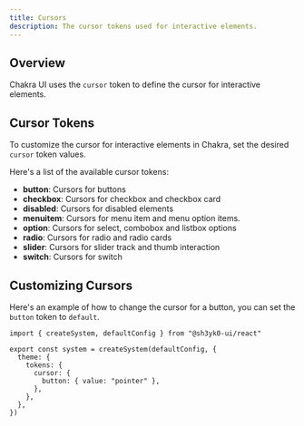 ```yaml
---
title: Cursors
description: The cursor tokens used for interactive elements.
---
```


## Overview

Chakra UI uses the `cursor` token to define the cursor for interactive elements.

<CursorTokenDoc />

## Cursor Tokens

To customize the cursor for interactive elements in Chakra, set the desired
`cursor` token values.

Here's a list of the available cursor tokens:

- **button**: Cursors for buttons
- **checkbox**: Cursors for checkbox and checkbox card
- **disabled**: Cursors for disabled elements
- **menuitem**: Cursors for menu item and menu option items.
- **option**: Cursors for select, combobox and listbox options
- **radio**: Cursors for radio and radio cards
- **slider**: Cursors for slider track and thumb interaction
- **switch**: Cursors for switch

## Customizing Cursors

Here's an example of how to change the cursor for a button, you can set the
`button` token to `default`.

```tsx
import { createSystem, defaultConfig } from "@sh3yk0-ui/react"

export const system = createSystem(defaultConfig, {
  theme: {
    tokens: {
      cursor: {
        button: { value: "pointer" },
      },
    },
  },
})
```
